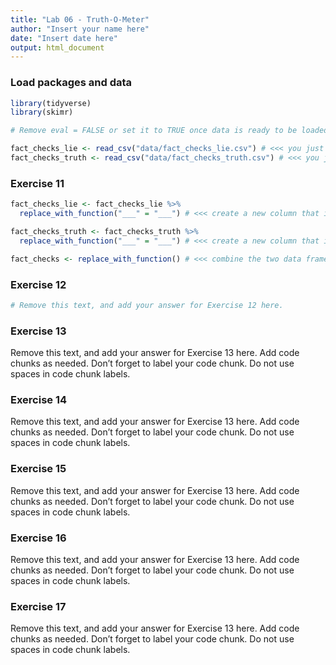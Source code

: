 ```yaml
---
title: "Lab 06 - Truth-O-Meter"
author: "Insert your name here"
date: "Insert date here"
output: html_document
---
```


### Load packages and data

```r
library(tidyverse) 
library(skimr)
```

```r

# Remove eval = FALSE or set it to TRUE once data is ready to be loaded

fact_checks_lie <- read_csv("data/fact_checks_lie.csv") # <<< you just created this .csv in the R scripts
fact_checks_truth <- read_csv("data/fact_checks_truth.csv") # <<< you just created this .csv in the R scripts

```

### Exercise 11

```r

fact_checks_lie <- fact_checks_lie %>%
  replace_with_function("___" = "___") # <<< create a new column that indicates these are lies

fact_checks_truth <- fact_checks_truth %>%
  replace_with_function("___" = "___") # <<< create a new column that indicates these are truths

fact_checks <- replace_with_function() # <<< combine the two data frames 

```

### Exercise 12

```r

# Remove this text, and add your answer for Exercise 12 here.
```

### Exercise 13

Remove this text, and add your answer for Exercise 13 here.
Add code chunks as needed.
Don't forget to label your code chunk.
Do not use spaces in code chunk labels.

### Exercise 14

Remove this text, and add your answer for Exercise 13 here.
Add code chunks as needed.
Don't forget to label your code chunk.
Do not use spaces in code chunk labels.

### Exercise 15

Remove this text, and add your answer for Exercise 13 here.
Add code chunks as needed.
Don't forget to label your code chunk.
Do not use spaces in code chunk labels.

### Exercise 16

Remove this text, and add your answer for Exercise 13 here.
Add code chunks as needed.
Don't forget to label your code chunk.
Do not use spaces in code chunk labels.

### Exercise 17

Remove this text, and add your answer for Exercise 13 here.
Add code chunks as needed.
Don't forget to label your code chunk.
Do not use spaces in code chunk labels.



